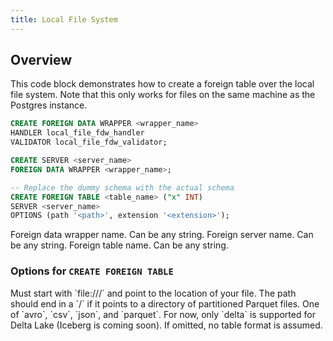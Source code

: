 ```yaml
---
title: Local File System
---
```


## Overview

This code block demonstrates how to create a foreign table over the local file system. Note that this only works
for files on the same machine as the Postgres instance.

```sql
CREATE FOREIGN DATA WRAPPER <wrapper_name>
HANDLER local_file_fdw_handler
VALIDATOR local_file_fdw_validator;

CREATE SERVER <server_name>
FOREIGN DATA WRAPPER <wrapper_name>;

-- Replace the dummy schema with the actual schema
CREATE FOREIGN TABLE <table_name> ("x" INT)
SERVER <server_name>
OPTIONS (path '<path>', extension '<extension>');
```

<ParamField body="wrapper_name" required>
  Foreign data wrapper name. Can be any string.
</ParamField>
<ParamField body="server_name">
  Foreign server name. Can be any string.
</ParamField>
<ParamField body="table_name">
  Foreign table name. Can be any string.
</ParamField>

### Options for `CREATE FOREIGN TABLE`

<ParamField body="path" required>
  Must start with `file:///` and point to the location of your file. The path
  should end in a `/` if it points to a directory of partitioned Parquet files.
</ParamField>
<ParamField body="extension" required>
  One of `avro`, `csv`, `json`, and `parquet`.
</ParamField>
<ParamField body="format">
  For now, only `delta` is supported for Delta Lake (Iceberg is coming soon). If
  omitted, no table format is assumed.
</ParamField>
